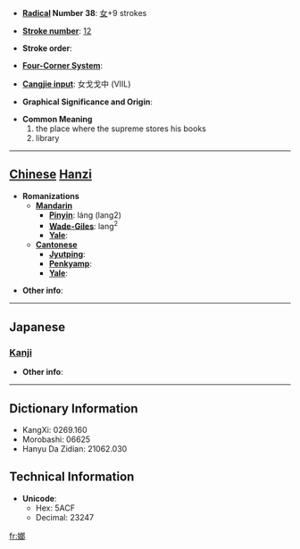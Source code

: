 * '''[[Wiktionary:Chinese radical index| Radical]] Number 38''': [[Wiktionary:Chinese radical index 女|女]]+9 strokes

* '''[[Wiktionary:Chinese total strokes index|Stroke number]]''': [[Wiktionary:Chinese total strokes index 12|12]]

* '''Stroke order''': 

* '''[[Wiktionary:Chinese four corner index|Four-Corner System]]''': 

* '''[[Wiktionary:Chinese Cangjie index|Cangjie input]]''': 女戈戈中 (VIIL)

* '''Graphical Significance and Origin''': 

* '''Common Meaning'''
*#the place where the supreme stores his books
*# library


----

== [[Chinese]] [[Hanzi]] ==

* '''Romanizations'''
** '''[[Mandarin]]'''
*** '''[[Pinyin]]''': láng (lang2)
*** '''[[Wade-Giles]]''': lang<sup>2</sup>
*** '''[[Yale]]''': 
** '''[[Cantonese]]'''
*** '''[[Jyutping]]''':
*** '''[[Penkyamp]]''': 
*** '''[[Yale]]''': 

* '''Other info''': 

----

==Japanese==
===[[Kanji]]===
{{kanji|on readings=[[ろう]] (rō)|kun readings=}}

* '''Other info''':  

----

== Dictionary Information ==

* KangXi: 0269.160
* Morobashi: 06625
* Hanyu Da Zidian: 21062.030

== Technical Information ==

* '''Unicode''':
** Hex: 5ACF
** Decimal: 23247

[[fr:嫏]]